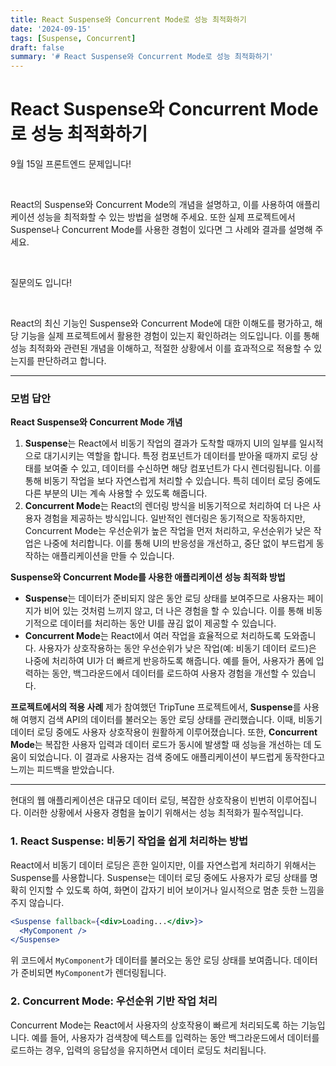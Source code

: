 ```yaml
---
title: React Suspense와 Concurrent Mode로 성능 최적화하기
date: '2024-09-15'
tags: [Suspense, Concurrent]
draft: false
summary: '# React Suspense와 Concurrent Mode로 성능 최적화하기'
---
```


# React Suspense와 Concurrent Mode로 성능 최적화하기

9월 15일 프론트엔드 문제입니다!

​

React의 Suspense와 Concurrent Mode의 개념을 설명하고, 이를 사용하여 애플리케이션 성능을 최적화할 수 있는 방법을 설명해 주세요. 또한 실제 프로젝트에서 Suspense나 Concurrent Mode를 사용한 경험이 있다면 그 사례와 결과를 설명해 주세요.

​

질문의도 입니다!

​

React의 최신 기능인 Suspense와 Concurrent Mode에 대한 이해도를 평가하고, 해당 기능을 실제 프로젝트에서 활용한 경험이 있는지 확인하려는 의도입니다. 이를 통해 성능 최적화와 관련된 개념을 이해하고, 적절한 상황에서 이를 효과적으로 적용할 수 있는지를 판단하려고 합니다.

---

### 모범 답안

**React Suspense와 Concurrent Mode 개념**

1. **Suspense**는 React에서 비동기 작업의 결과가 도착할 때까지 UI의 일부를 일시적으로 대기시키는 역할을 합니다. 특정 컴포넌트가 데이터를 받아올 때까지 로딩 상태를 보여줄 수 있고, 데이터를 수신하면 해당 컴포넌트가 다시 렌더링됩니다. 이를 통해 비동기 작업을 보다 자연스럽게 처리할 수 있습니다. 특히 데이터 로딩 중에도 다른 부분의 UI는 계속 사용할 수 있도록 해줍니다.
2. **Concurrent Mode**는 React의 렌더링 방식을 비동기적으로 처리하여 더 나은 사용자 경험을 제공하는 방식입니다. 일반적인 렌더링은 동기적으로 작동하지만, Concurrent Mode는 우선순위가 높은 작업을 먼저 처리하고, 우선순위가 낮은 작업은 나중에 처리합니다. 이를 통해 UI의 반응성을 개선하고, 중단 없이 부드럽게 동작하는 애플리케이션을 만들 수 있습니다.

**Suspense와 Concurrent Mode를 사용한 애플리케이션 성능 최적화 방법**

- **Suspense**는 데이터가 준비되지 않은 동안 로딩 상태를 보여주므로 사용자는 페이지가 비어 있는 것처럼 느끼지 않고, 더 나은 경험을 할 수 있습니다. 이를 통해 비동기적으로 데이터를 처리하는 동안 UI를 끊김 없이 제공할 수 있습니다.
- **Concurrent Mode**는 React에서 여러 작업을 효율적으로 처리하도록 도와줍니다. 사용자가 상호작용하는 동안 우선순위가 낮은 작업(예: 비동기 데이터 로드)은 나중에 처리하여 UI가 더 빠르게 반응하도록 해줍니다. 예를 들어, 사용자가 폼에 입력하는 동안, 백그라운드에서 데이터를 로드하여 사용자 경험을 개선할 수 있습니다.

**프로젝트에서의 적용 사례**
제가 참여했던 TripTune 프로젝트에서, **Suspense**를 사용해 여행지 검색 API의 데이터를 불러오는 동안 로딩 상태를 관리했습니다. 이때, 비동기 데이터 로딩 중에도 사용자 상호작용이 원활하게 이루어졌습니다. 또한, **Concurrent Mode**는 복잡한 사용자 입력과 데이터 로드가 동시에 발생할 때 성능을 개선하는 데 도움이 되었습니다. 이 결과로 사용자는 검색 중에도 애플리케이션이 부드럽게 동작한다고 느끼는 피드백을 받았습니다.

---

현대의 웹 애플리케이션은 대규모 데이터 로딩, 복잡한 상호작용이 빈번히 이루어집니다. 이러한 상황에서 사용자 경험을 높이기 위해서는 성능 최적화가 필수적입니다.

### 1. React Suspense: 비동기 작업을 쉽게 처리하는 방법

React에서 비동기 데이터 로딩은 흔한 일이지만, 이를 자연스럽게 처리하기 위해서는 Suspense를 사용합니다. Suspense는 데이터 로딩 중에도 사용자가 로딩 상태를 명확히 인지할 수 있도록 하여, 화면이 갑자기 비어 보이거나 일시적으로 멈춘 듯한 느낌을 주지 않습니다.

```jsx
<Suspense fallback={<div>Loading...</div>}>
  <MyComponent />
</Suspense>
```

위 코드에서 `MyComponent`가 데이터를 불러오는 동안 로딩 상태를 보여줍니다. 데이터가 준비되면 `MyComponent`가 렌더링됩니다.

### 2. Concurrent Mode: 우선순위 기반 작업 처리

Concurrent Mode는 React에서 사용자의 상호작용이 빠르게 처리되도록 하는 기능입니다. 예를 들어, 사용자가 검색창에 텍스트를 입력하는 동안 백그라운드에서 데이터를 로드하는 경우, 입력의 응답성을 유지하면서 데이터 로딩도 처리됩니다.
